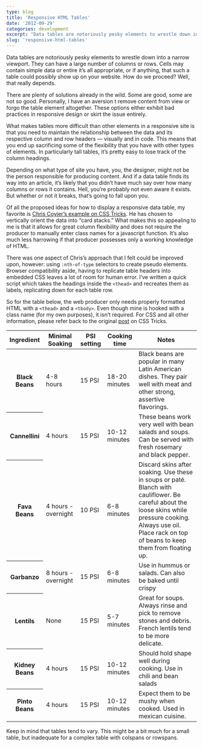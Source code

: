 ```yaml
---
type: blog
title: 'Responsive HTML Tables'
date: '2012-09-29'
categories: development
excerpt: "Data tables are notoriously pesky elements to wrestle down into a narrow viewport. Here's another solution that I'm throwing into the mix."
slug: 'responsive-html-tables'
---
```


Data tables are notoriously pesky elements to wrestle down into a narrow viewport. They can have a large number of columns or rows. Cells may contain simple data or entire it’s all appropriate, or if anything, that such a table could possibly show up on your website. How do we proceed? Well, that really depends.

There are plenty of solutions already in the wild. Some are good, some are not so good. Personally, I have an aversion t remove content from view or forgo the table element altogether. These options either exhibit bad practices in responsive design or skirt the issue entirely.

What makes tables more difficult than other elements in a responsive site is that you need to maintain the relationship between the data and its respective column and row headers — visually and in code. This means that you end up sacrificing some of the flexibility that you have with other types of elements. In particularly tall tables, it’s pretty easy to lose track of the column headings.

Depending on what type of site you have, you, the designer, might not be the person responsible for producing content. And if a data table finds its way into an article, it’s likely that you didn’t have much say over how many columns or rows it contains. Hell, you’re probably not even aware it exists. But whether or not it breaks, that’s going to fall upon you.

Of all the proposed ideas for how to display a responsive data table, my favorite is [Chris Coyier’s example on CSS Tricks](http://css-tricks.com/responsive-data-tables/). He has chosen to vertically orient the data into “card stacks.” What makes this so appealing to me is that it allows for great column flexibility and does not require the producer to manually enter class names for a javascript function. It’s also much less harrowing if that producer possesses only a working knowledge of HTML.

There was one aspect of Chris’s approach that I felt could be improved upon, however: using `:nth-of-type` selectors to create pseudo elements. Browser compatibility aside, having to replicate table headers into embedded CSS leaves a lot of room for human error. I’ve written a quick script which takes the headings inside the `<thead>` and recreates them as labels, replicating down for each table row.

So for the table below, the web producer only needs properly formatted HTML with a `<thead>` and a `<tbody>`. Even though mine is hooked with a class name (for my own purposes), it isn’t required. For CSS and all other information, please refer back to the original [post](http://css-tricks.com/responsive-data-tables/) on CSS Tricks.

<table class="vert-collapse">
  <thead>
    <tr>
      <th>Ingredient</th>
      <th>Minimal Soaking</th>
      <th>PSI setting</th>
      <th>Cooking time</th>
      <th>Notes</th>
    </tr>
  </thead>
  <tbody>
    <tr>
      <th>Black Beans</th>
      <td>4-8 hours</td>
      <td>15 PSI</td>
      <td>18-20 minutes</td>
      <td>
        Black beans are popular in many Latin American dishes. They pair well
        with meat and other strong, assertive flavorings.
      </td>
    </tr>
    <tr>
      <th>Cannellini</th>
      <td>4 hours</td>
      <td>15 PSI</td>
      <td>10-12 minutes</td>
      <td>
        These beans work very well with bean salads and soups. Can be served
        with fresh rosemary and black pepper.
      </td>
    </tr>
    <tr>
      <th>Fava Beans</th>
      <td>4 hours - overnight</td>
      <td>10 PSI</td>
      <td>6-8 minutes</td>
      <td>
        Discard skins after soaking. Use these in soups or paté. Blanch with
        cauliflower. Be careful about the loose skins while pressure cooking.
        Always use oil. Place rack on top of beans to keep them from floating
        up.
      </td>
    </tr>
    <tr>
      <th>Garbanzo</th>
      <td>8 hours - overnight</td>
      <td>15 PSI</td>
      <td>6-8 minutes</td>
      <td>Use in hummus or salads. Can also be baked until crispy</td>
    </tr>
    <tr>
      <th>Lentils</th>
      <td>None</td>
      <td>15 PSI</td>
      <td>5-7 minutes</td>
      <td>
        Great for soups. Always rinse and pick to remove stones and debris.
        French lentils tend to be more delicate.
      </td>
    </tr>
    <tr>
      <th>Kidney Beans</th>
      <td>4 hours</td>
      <td>15 PSI</td>
      <td>10-12 minutes</td>
      <td>
        Should hold shape well during cooking. Use in chili and bean salads
      </td>
    </tr>
    <tr>
      <th>Pinto Beans</th>
      <td>4 hours</td>
      <td>15 PSI</td>
      <td>10-12 minutes</td>
      <td>Expect them to be mushy when cooked. Used in mexican cuisine.</td>
    </tr>
  </tbody>
</table>

Keep in mind that tables tend to vary. This might be a bit much for a small table, but inadequate for a complex table with colspans or rowspans.

